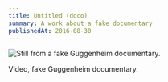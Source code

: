 ```yaml
---
title: Untitled (doco)
summary: A work about a fake documentary
publishedAt: 2016-08-30
---
```


![Still from a fake Guggenheim documentary.](/2016/guggenheim.jpg)

Video, fake Guggenheim documentary.
